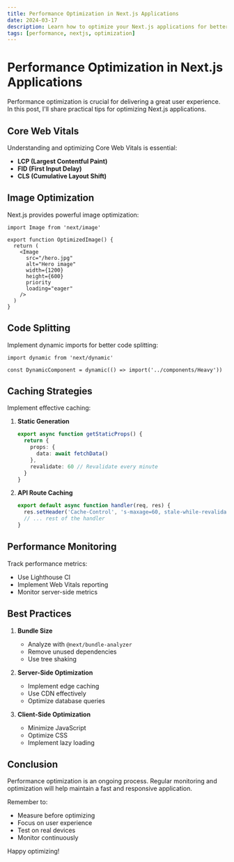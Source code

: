 ```yaml
---
title: Performance Optimization in Next.js Applications
date: 2024-03-17
description: Learn how to optimize your Next.js applications for better performance and user experience.
tags: [performance, nextjs, optimization]
---
```


# Performance Optimization in Next.js Applications

Performance optimization is crucial for delivering a great user experience. In this post, I'll share practical tips for optimizing Next.js applications.

## Core Web Vitals

Understanding and optimizing Core Web Vitals is essential:

- **LCP (Largest Contentful Paint)**
- **FID (First Input Delay)**
- **CLS (Cumulative Layout Shift)**

## Image Optimization

Next.js provides powerful image optimization:

```tsx
import Image from 'next/image'

export function OptimizedImage() {
  return (
    <Image
      src="/hero.jpg"
      alt="Hero image"
      width={1200}
      height={600}
      priority
      loading="eager"
    />
  )
}
```

## Code Splitting

Implement dynamic imports for better code splitting:

```tsx
import dynamic from 'next/dynamic'

const DynamicComponent = dynamic(() => import('../components/Heavy'))
```

## Caching Strategies

Implement effective caching:

1. **Static Generation**
   ```typescript
   export async function getStaticProps() {
     return {
       props: {
         data: await fetchData()
       },
       revalidate: 60 // Revalidate every minute
     }
   }
   ```

2. **API Route Caching**
   ```typescript
   export default async function handler(req, res) {
     res.setHeader('Cache-Control', 's-maxage=60, stale-while-revalidate')
     // ... rest of the handler
   }
   ```

## Performance Monitoring

Track performance metrics:

- Use Lighthouse CI
- Implement Web Vitals reporting
- Monitor server-side metrics

## Best Practices

1. **Bundle Size**
   - Analyze with `@next/bundle-analyzer`
   - Remove unused dependencies
   - Use tree shaking

2. **Server-Side Optimization**
   - Implement edge caching
   - Use CDN effectively
   - Optimize database queries

3. **Client-Side Optimization**
   - Minimize JavaScript
   - Optimize CSS
   - Implement lazy loading

## Conclusion

Performance optimization is an ongoing process. Regular monitoring and optimization will help maintain a fast and responsive application.

Remember to:
- Measure before optimizing
- Focus on user experience
- Test on real devices
- Monitor continuously

Happy optimizing! 